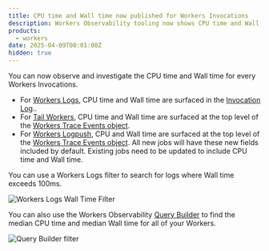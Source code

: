 ```yaml
---
title: CPU time and Wall time now published for Workers Invocations
description: Workers Observability tooling now shows CPU time and Wall time for a Workers Invocation.
products:
  - workers
date: 2025-04-09T00:01:00Z
hidden: true
---
```


You can now observe and investigate the CPU time and Wall time for every Workers Invocations.

- For [Workers Logs](/workers/observability/logs/workers-logs), CPU time and Wall time are surfaced in the [Invocation Log](/workers/observability/logs/workers-logs/#invocation-logs)..
- For [Tail Workers](/workers/observability/logs/tail-workers), CPU time and Wall time are surfaced at the top level of the [Workers Trace Events object](/logs/reference/log-fields/account/workers_trace_events).
- For [Workers Logpush](/workers/observability/logs/logpush), CPU and Wall time are surfaced at the top level of the [Workers Trace Events object](/logs/reference/log-fields/account/workers_trace_events). All new jobs will have these new fields included by default. Existing jobs need to be updated to include CPU time and Wall time.

You can use a Workers Logs filter to search for logs where Wall time exceeds 100ms.

![Workers Logs Wall Time Filter](src/assets/images/changelog/workers/observability/2025-04-09-wall-time-filter.png)

You can also use the Workers Observability [Query Builder](https://dash.cloudflare.com/?to=/:account/workers-and-pages/observability/investigate) to find the median CPU time and median Wall time for all of your Workers.

![Query Builder filter](src/assets/images/changelog/workers/observability/2025-04-09-query-builder.png)

